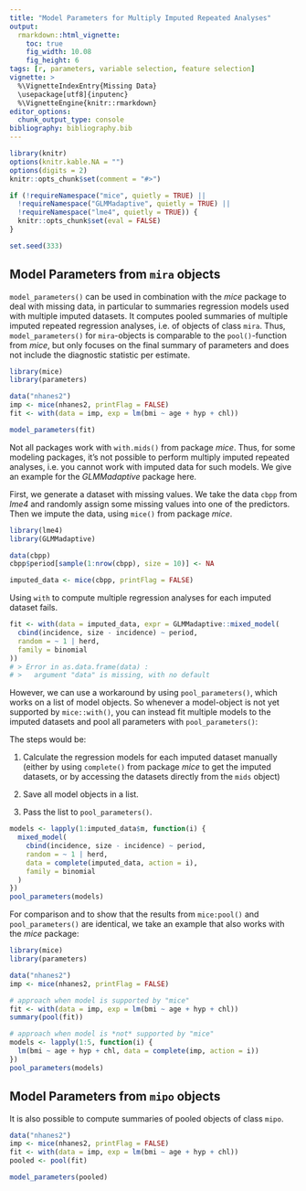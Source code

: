 ```yaml
---
title: "Model Parameters for Multiply Imputed Repeated Analyses"
output: 
  rmarkdown::html_vignette:
    toc: true
    fig_width: 10.08
    fig_height: 6
tags: [r, parameters, variable selection, feature selection]
vignette: >
  %\VignetteIndexEntry{Missing Data}
  \usepackage[utf8]{inputenc}
  %\VignetteEngine{knitr::rmarkdown}
editor_options: 
  chunk_output_type: console
bibliography: bibliography.bib
---
```


```r
library(knitr)
options(knitr.kable.NA = "")
options(digits = 2)
knitr::opts_chunk$set(comment = "#>")

if (!requireNamespace("mice", quietly = TRUE) ||
  !requireNamespace("GLMMadaptive", quietly = TRUE) ||
  !requireNamespace("lme4", quietly = TRUE)) {
  knitr::opts_chunk$set(eval = FALSE)
}

set.seed(333)
```

## Model Parameters from `mira` objects

`model_parameters()` can be used in combination with the *mice* package to deal
with missing data, in particular to summaries regression models used with
multiple imputed datasets. It computes pooled summaries of multiple imputed
repeated regression analyses, i.e. of objects of class `mira`. Thus,
`model_parameters()` for `mira`-objects is comparable to the `pool()`-function
from *mice*, but only focuses on the final summary of parameters and does not
include the diagnostic statistic per estimate.

```r
library(mice)
library(parameters)

data("nhanes2")
imp <- mice(nhanes2, printFlag = FALSE)
fit <- with(data = imp, exp = lm(bmi ~ age + hyp + chl))

model_parameters(fit)
```

Not all packages work with `with.mids()` from package *mice*. Thus, for some
modeling packages, it's not possible to perform multiply imputed repeated
analyses, i.e. you cannot work with imputed data for such models. We give an
example for the *GLMMadaptive* package here.

First, we generate a dataset with missing values. We take the data `cbpp` from
*lme4* and randomly assign some missing values into one of the predictors. Then
we impute the data, using `mice()` from package *mice*.

```r
library(lme4)
library(GLMMadaptive)

data(cbpp)
cbpp$period[sample(1:nrow(cbpp), size = 10)] <- NA

imputed_data <- mice(cbpp, printFlag = FALSE)
```

Using `with` to compute multiple regression analyses for each imputed dataset
fails.

```r
fit <- with(data = imputed_data, expr = GLMMadaptive::mixed_model(
  cbind(incidence, size - incidence) ~ period,
  random = ~ 1 | herd,
  family = binomial
))
# > Error in as.data.frame(data) :
# >   argument "data" is missing, with no default
```

However, we can use a workaround by using `pool_parameters()`, which works on a
list of model objects. So whenever a model-object is not yet supported by
`mice::with()`, you can instead fit multiple models to the imputed datasets and
pool all parameters with `pool_parameters()`:

The steps would be:

1. Calculate the regression models for each imputed dataset manually (either by
   using `complete()` from package *mice* to get the imputed datasets, or by
   accessing the datasets directly from the `mids` object)

2. Save all model objects in a list.

3. Pass the list to `pool_parameters()`.

```r
models <- lapply(1:imputed_data$m, function(i) {
  mixed_model(
    cbind(incidence, size - incidence) ~ period,
    random = ~ 1 | herd,
    data = complete(imputed_data, action = i),
    family = binomial
  )
})
pool_parameters(models)
```

For comparison and to show that the results from `mice:pool()` and
`pool_parameters()` are identical, we take an example that also works with the
_mice_ package:

```r
library(mice)
library(parameters)

data("nhanes2")
imp <- mice(nhanes2, printFlag = FALSE)

# approach when model is supported by "mice"
fit <- with(data = imp, exp = lm(bmi ~ age + hyp + chl))
summary(pool(fit))

# approach when model is *not* supported by "mice"
models <- lapply(1:5, function(i) {
  lm(bmi ~ age + hyp + chl, data = complete(imp, action = i))
})
pool_parameters(models)
```

## Model Parameters from `mipo` objects

It is also possible to compute summaries of pooled objects of class `mipo`.

```r
data("nhanes2")
imp <- mice(nhanes2, printFlag = FALSE)
fit <- with(data = imp, exp = lm(bmi ~ age + hyp + chl))
pooled <- pool(fit)

model_parameters(pooled)
```

